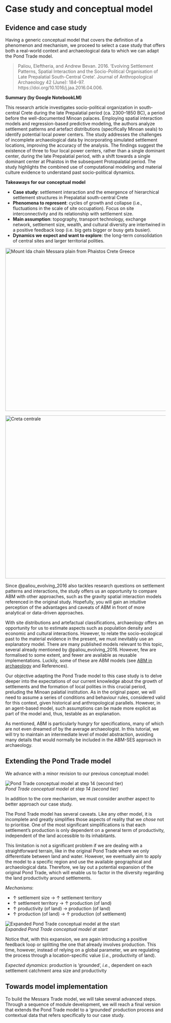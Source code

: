 # Case study and conceptual model {#messara-concept}

## Evidence and case study

Having a generic conceptual model that covers the definition of a phenomenon and mechanism, we proceed to select a case study that offers both a real-world context and archaeological data to which we can adapt the Pond Trade model.

::: {.callout-note}

> Paliou, Eleftheria, and Andrew Bevan. 2016. ‘Evolving Settlement Patterns, Spatial Interaction and the Socio-Political Organisation of Late Prepalatial South-Central Crete’. Journal of Anthropological Archaeology 42 (June): 184–97. https://doi.org/10.1016/j.jaa.2016.04.006.

**Summary (by Google NotebookLM)**

This research article investigates socio-political organization in south-central Crete during the late Prepalatial period (ca. 2300–1850 BC), a period before the well-documented Minoan palaces. Employing spatial interaction models and regression-based predictive modeling, the authors analyze settlement patterns and artefact distributions (specifically Minoan seals) to identify potential local power centers. The study addresses the challenges of incomplete archaeological data by incorporating simulated settlement locations, improving the accuracy of the analysis. The findings suggest the existence of three to four local power centers, rather than a single dominant center, during the late Prepalatial period, with a shift towards a single dominant center at Phaistos in the subsequent Protopalatial period. The study highlights the combined use of computational modeling and material culture evidence to understand past socio-political dynamics.

**Takeaways for our conceptual model**

- **Case study**: settlement interaction and the emergence of hierarchical settlement structures in Prepalatial south-central Crete
- **Phenomena to represent**: cycles of growth and collapse (i.e., fluctuations in the scale of site occupation). Focus on site interconnectivity and its relationship with settlement size.
- **Main assumption**: topography, transport technology, exchange network, settlement size, wealth, and cultural diversity are intertwined in a positive feedback loop (i.e. big gets bigger or busy gets busier).
- **Dynamics we expect and want to explore**: the long-term consolidation of central sites and larger territorial polities.

:::

::: {layout="[[2,1], [1]]"}

<a title="Jebulon, CC0, via Wikimedia Commons" href="https://commons.wikimedia.org/wiki/File:Mount_Ida_chain_Messara_plain_from_Phaistos_Crete_Greece.jpg"><img width="512" alt="Mount Ida chain Messara plain from Phaistos Crete Greece" src="https://upload.wikimedia.org/wikipedia/commons/thumb/6/6d/Mount_Ida_chain_Messara_plain_from_Phaistos_Crete_Greece.jpg/512px-Mount_Ida_chain_Messara_plain_from_Phaistos_Crete_Greece.jpg?20150524144116"></a>

<a title="Gobbler and User:Sting, CC BY-SA 4.0 &lt;https://creativecommons.org/licenses/by-sa/4.0&gt;, via Wikimedia Commons" href="https://commons.wikimedia.org/wiki/File:Creta_centrale.png"><img width="512" alt="Creta centrale" src="https://upload.wikimedia.org/wikipedia/commons/f/f1/Creta_centrale.png?20121229183500"></a>

:::

Since @paliou_evolving_2016 also tackles research questions on settlement patterns and interactions, the study offers us an opportunity to compare ABM with other approaches, such as the gravity spatial interaction models referenced in the original study. Hopefully, you will gain an intuitive perception of the advantages and caveats of ABM in front of more analytical or data-driven approaches.

With site distributions and artefactual classifications, archaeology offers an opportunity for us to estimate aspects such as population density and economic and cultural interactions. However, to relate the socio-ecological past to the material evidence in the present, we must inevitably use an explanatory model. There are many published models relevant to this topic, several already mentioned by @paliou_evolving_2016. However, few are formalised to some extent, and fewer are available as reusable implementations. Luckily, some of these are ABM models (see [ABM in archaeology](#intro-abm-arch) and References).

Our objective adapting the Pond Trade model to this case study is to delve deeper into the expectations of our current knowledge about the growth of settlements and the formation of local polities in this crucial period, preluding the Minoan palatial institution. As in the original paper, we will need to assume a series of conditions and behaviour rules, considered valid for this context, given historical and anthropological parallels. However, in an agent-based model, such assumptions can be made more explicit as part of the model and, thus, testable as an explanation.

As mentioned, ABM is particularly hungry for specifications, many of which are not even dreamed of by the average archaeologist. In this tutorial, we will try to maintain an intermediate level of model abstraction, avoiding many details that would normally be included in the ABM-SES approach in archaeology. 

## Extending the Pond Trade model

We advance with a minor revision to our previous conceptual model:

![Pond Trade conceptual model at step 14 (second tier)](assets/images/0_conceptAtStep14_secondTier.png)  
*Pond Trade conceptual model at step 14 (second tier)*

In addition to the core mechanism, we must consider another aspect to better approach our case study.

The Pond Trade model has several caveats. Like any other model, it is incomplete and greatly simplifies those aspects of reality that we *chose* not to prioritise. One of the most significant simplifications is that each settlement's production is only dependent on a general term of productivity, independent of the land accessible to its inhabitants.

This limitation is not a significant problem if we are dealing with a straightforward terrain, like in the original Pond Trade where we only differentiate between land and water. However, we eventually aim to apply the model to a specific region and use the available geographical and archaeological data. Therefore, we lay out a potential expansion of the original Pond Trade, which will enable us to factor in the diversity regarding the land productivity around settlements.  

*Mechanisms*:  

- ↑ settlement size → ↑ settlement territory  
- ↑ settlement territory → ↑ production (of land)  
- ↑ productivity (of land) → production (of land)  
- ↑ production (of land) → ↑ production (of settlement)  

![Expanded Pond Trade conceptual model at the start](assets/images/0_conceptAtStart_expanded.png)  
*Expanded Pond Trade conceptual model at start*

Notice that, with this expansion, we are again introducing a positive feedback loop or splitting the one that already involves production. This time, however, instead of relying on a global parameter, we are regulating the process through a location-specific value (*i.e.*, productivity of land).

*Expected dynamics*: production is 'grounded', *i.e.*, dependent on each settlement catchment area size and productivity

## Towards model implementation

To build the Messara Trade model, we will take several advanced steps. Through a sequence of module development, we will reach a final version that extends the Pond Trade model to a 'grounded' production process and contextual data that refers specifically to our case study.

